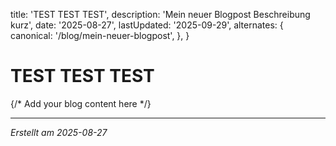   title: 'TEST TEST TEST',
  description: 'Mein neuer Blogpost Beschreibung kurz',
  date: '2025-08-27',
  lastUpdated: '2025-09-29',
  alternates: {
    canonical: '/blog/mein-neuer-blogpost',
  },
}

# TEST TEST TEST

<BlogDateDisplay date="2025-08-27" lastUpdated="2025-09-29" className="mb-6" />

{/* Add your blog content here */}

---

_Erstellt am 2025-08-27_
